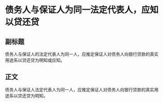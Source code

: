 # 债务人与保证人为同一法定代表人，应知以贷还贷
## 副标题
债务人与保证人的法定代表人为同一人，应推定保证人对债务人向银行贷款的真实用途系以贷还贷为明知或应知。
## 正文
债务人与保证人法定代表人为同一人，应推定保证人对债务人向银行贷款的真实用途系以贷还贷为明知。